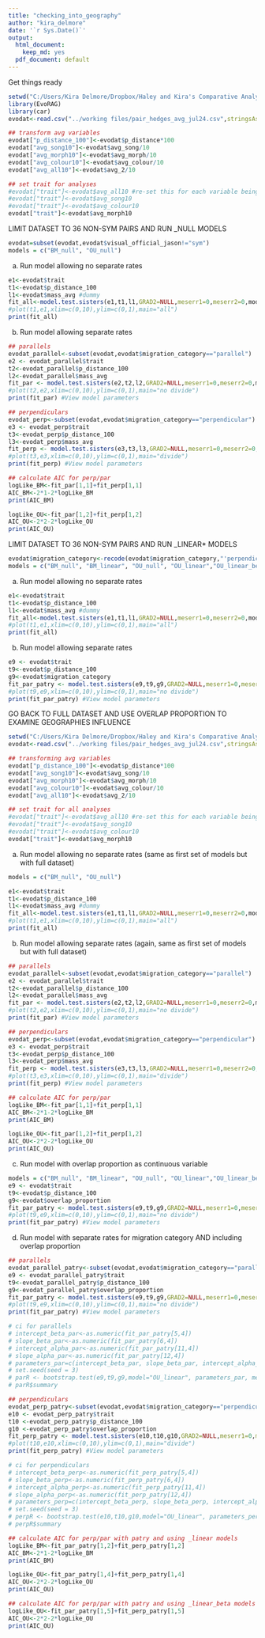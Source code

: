 ```yaml
---
title: "checking_into_geography"
author: "kira_delmore"
date: '`r Sys.Date()`'
output:
  html_document:
    keep_md: yes
  pdf_document: default
---
```


Get things ready
```r
setwd("C:/Users/Kira Delmore/Dropbox/Haley and Kira's Comparative Analysis Extravaganza/Analysis")
library(EvoRAG)
library(car)
evodat<-read.csv("../working files/pair_hedges_avg_jul24.csv",stringsAsFactors = FALSE,strip.white = TRUE, na.strings = c("NA",""))

## transform avg variables
evodat["p_distance_100"]<-evodat$p_distance*100
evodat["avg_song10"]<-evodat$avg_song/10
evodat["avg_morph10"]<-evodat$avg_morph/10
evodat["avg_colour10"]<-evodat$avg_colour/10
evodat["avg_all10"]<-evodat$avg_2/10

## set trait for analyses
#evodat["trait"]<-evodat$avg_all10 #re-set this for each variable being analyzed
#evodat["trait"]<-evodat$avg_song10
#evodat["trait"]<-evodat$avg_colour10
evodat["trait"]<-evodat$avg_morph10
```

LIMIT DATASET TO 36 NON-SYM PAIRS AND RUN _NULL MODELS

```r
evodat=subset(evodat,evodat$visual_official_jason!="sym")
models = c("BM_null", "OU_null")
```

a) Run model allowing no separate rates
```r
e1<-evodat$trait
t1<-evodat$p_distance_100
l1<-evodat$mass_avg #dummy
fit_all<-model.test.sisters(e1,t1,l1,GRAD2=NULL,meserr1=0,meserr2=0,models,starting=NULL,Beta_starting=NULL,Alpha_starting=NULL) #model for all pairs
#plot(t1,e1,xlim=c(0,10),ylim=c(0,1),main="all")
print(fit_all)
```

b) Run model allowing separate rates
```r
## parallels
evodat_parallel<-subset(evodat,evodat$migration_category=="parallel")
e2 <- evodat_parallel$trait
t2<-evodat_parallel$p_distance_100
l2<-evodat_parallel$mass_avg 
fit_par <- model.test.sisters(e2,t2,l2,GRAD2=NULL,meserr1=0,meserr2=0,models,starting=NULL,Beta_starting=NULL,Alpha_starting=NULL)
#plot(t2,e2,xlim=c(0,10),ylim=c(0,1),main="no divide")
print(fit_par) #View model parameters

## perpendiculars
evodat_perp<-subset(evodat,evodat$migration_category=="perpendicular")
e3 <- evodat_perp$trait
t3<-evodat_perp$p_distance_100
l3<-evodat_perp$mass_avg
fit_perp <- model.test.sisters(e3,t3,l3,GRAD2=NULL,meserr1=0,meserr2=0,models,starting=NULL,Beta_starting=NULL,Alpha_starting=NULL)
#plot(t3,e3,xlim=c(0,10),ylim=c(0,1),main="divide")
print(fit_perp) #View model parameters

## calculate AIC for perp/par
logLike_BM<-fit_par[1,1]+fit_perp[1,1]
AIC_BM<-2*1-2*logLike_BM
print(AIC_BM)

logLike_OU<-fit_par[1,2]+fit_perp[1,2]
AIC_OU<-2*2-2*logLike_OU
print(AIC_OU)
```

LIMIT DATASET TO 36 NON-SYM PAIRS AND RUN _LINEAR* MODELS

```r
evodat$migration_category<-recode(evodat$migration_category,"'perpendicular'=0;'parallel'=1")
models = c("BM_null", "BM_linear", "OU_null", "OU_linear","OU_linear_beta")
```

a) Run model allowing no separate rates
```r
e1<-evodat$trait
t1<-evodat$p_distance_100
l1<-evodat$mass_avg #dummy
fit_all<-model.test.sisters(e1,t1,l1,GRAD2=NULL,meserr1=0,meserr2=0,models,starting=NULL,Beta_starting=NULL,Alpha_starting=NULL) #model for all pairs
#plot(t1,e1,xlim=c(0,10),ylim=c(0,1),main="all")
print(fit_all)
```

b) Run model allowing separate rates
```r
e9 <- evodat$trait
t9<-evodat$p_distance_100
g9<-evodat$migration_category
fit_par_patry <- model.test.sisters(e9,t9,g9,GRAD2=NULL,meserr1=0,meserr2=0,models,starting=NULL,Beta_starting=NULL,Alpha_starting=NULL)
#plot(t9,e9,xlim=c(0,10),ylim=c(0,1),main="no divide")
print(fit_par_patry) #View model parameters
```

GO BACK TO FULL DATASET AND USE OVERLAP PROPORTION TO EXAMINE GEOGRAPHIES INFLUENCE

```r
setwd("C:/Users/Kira Delmore/Dropbox/Haley and Kira's Comparative Analysis Extravaganza/Analysis")
evodat<-read.csv("../working files/pair_hedges_avg_jul24.csv",stringsAsFactors = FALSE,strip.white = TRUE, na.strings = c("NA",""))

## transforming avg variables
evodat["p_distance_100"]<-evodat$p_distance*100
evodat["avg_song10"]<-evodat$avg_song/10
evodat["avg_morph10"]<-evodat$avg_morph/10
evodat["avg_colour10"]<-evodat$avg_colour/10
evodat["avg_all10"]<-evodat$avg_2/10

## set trait for all analyses
#evodat["trait"]<-evodat$avg_all10 #re-set this for each variable being analyzed
#evodat["trait"]<-evodat$avg_song10
#evodat["trait"]<-evodat$avg_colour10
evodat["trait"]<-evodat$avg_morph10
```

a) Run model allowing no separate rates (same as first set of models but with full dataset)
```r
models = c("BM_null", "OU_null")

e1<-evodat$trait
t1<-evodat$p_distance_100
l1<-evodat$mass_avg #dummy
fit_all<-model.test.sisters(e1,t1,l1,GRAD2=NULL,meserr1=0,meserr2=0,models,starting=NULL,Beta_starting=NULL,Alpha_starting=NULL) #model for all pairs
#plot(t1,e1,xlim=c(0,10),ylim=c(0,1),main="all")
print(fit_all)
```

b) Run model allowing separate rates (again, same as first set of models but with full dataset)
```r
## parallels
evodat_parallel<-subset(evodat,evodat$migration_category=="parallel")
e2 <- evodat_parallel$trait
t2<-evodat_parallel$p_distance_100
l2<-evodat_parallel$mass_avg 
fit_par <- model.test.sisters(e2,t2,l2,GRAD2=NULL,meserr1=0,meserr2=0,models,starting=NULL,Beta_starting=NULL,Alpha_starting=NULL)
#plot(t2,e2,xlim=c(0,10),ylim=c(0,1),main="no divide")
print(fit_par) #View model parameters

## perpendiculars
evodat_perp<-subset(evodat,evodat$migration_category=="perpendicular")
e3 <- evodat_perp$trait
t3<-evodat_perp$p_distance_100
l3<-evodat_perp$mass_avg
fit_perp <- model.test.sisters(e3,t3,l3,GRAD2=NULL,meserr1=0,meserr2=0,models,starting=NULL,Beta_starting=NULL,Alpha_starting=NULL)
#plot(t3,e3,xlim=c(0,10),ylim=c(0,1),main="divide")
print(fit_perp) #View model parameters

## calculate AIC for perp/par
logLike_BM<-fit_par[1,1]+fit_perp[1,1]
AIC_BM<-2*1-2*logLike_BM
print(AIC_BM)

logLike_OU<-fit_par[1,2]+fit_perp[1,2]
AIC_OU<-2*2-2*logLike_OU
print(AIC_OU)
```

c) Run model with overlap proportion as continuous variable
```r
models = c("BM_null", "BM_linear", "OU_null", "OU_linear","OU_linear_beta")
e9 <- evodat$trait
t9<-evodat$p_distance_100
g9<-evodat$overlap_proportion
fit_par_patry <- model.test.sisters(e9,t9,g9,GRAD2=NULL,meserr1=0,meserr2=0,models,starting=NULL,Beta_starting=NULL,Alpha_starting=NULL)
#plot(t9,e9,xlim=c(0,10),ylim=c(0,1),main="no divide")
print(fit_par_patry) #View model parameters
```

d) Run model with separate rates for migration category AND including overlap proportion
```r
## parallels
evodat_parallel_patry<-subset(evodat,evodat$migration_category=="parallel")
e9 <- evodat_parallel_patry$trait
t9<-evodat_parallel_patry$p_distance_100
g9<-evodat_parallel_patry$overlap_proportion
fit_par_patry <- model.test.sisters(e9,t9,g9,GRAD2=NULL,meserr1=0,meserr2=0,models,starting=NULL,Beta_starting=NULL,Alpha_starting=NULL)
#plot(t9,e9,xlim=c(0,10),ylim=c(0,1),main="no divide")
print(fit_par_patry) #View model parameters

# ci for parallels
# intercept_beta_par<-as.numeric(fit_par_patry[5,4])
# slope_beta_par<-as.numeric(fit_par_patry[6,4])
# intercept_alpha_par<-as.numeric(fit_par_patry[11,4])
# slope_alpha_par<-as.numeric(fit_par_patry[12,4])
# parameters_par=c(intercept_beta_par, slope_beta_par, intercept_alpha_par, slope_alpha_par)
# set.seed(seed = 3)
# parR <- bootstrap.test(e9,t9,g9,model="OU_linear", parameters_par, meserr1=0, meserr2=0, breakpoint = "NULL", N = c(1000), starting=NULL)
# parR$summary

## perpendiculars
evodat_perp_patry<-subset(evodat,evodat$migration_category=="perpendicular")
e10 <- evodat_perp_patry$trait
t10 <-evodat_perp_patry$p_distance_100
g10 <-evodat_perp_patry$overlap_proportion
fit_perp_patry <- model.test.sisters(e10,t10,g10,GRAD2=NULL,meserr1=0,meserr2=0,models,starting=NULL,Beta_starting=NULL,Alpha_starting=NULL)
#plot(t10,e10,xlim=c(0,10),ylim=c(0,1),main="divide")
print(fit_perp_patry) #View model parameters

# ci for perpendiculars
# intercept_beta_perp<-as.numeric(fit_perp_patry[5,4])
# slope_beta_perp<-as.numeric(fit_perp_patry[6,4])
# intercept_alpha_perp<-as.numeric(fit_perp_patry[11,4])
# slope_alpha_perp<-as.numeric(fit_perp_patry[12,4])
# parameters_perp=c(intercept_beta_perp, slope_beta_perp, intercept_alpha_perp, slope_alpha_perp)
# set.seed(seed = 3)
# perpR <- bootstrap.test(e10,t10,g10,model="OU_linear", parameters_perp, meserr1=0, meserr2=0, breakpoint = "NULL", N = c(1000), starting=NULL)
# perpR$summary

## calculate AIC for perp/par with patry and using _linear models
logLike_BM<-fit_par_patry[1,2]+fit_perp_patry[1,2]
AIC_BM<-2*1-2*logLike_BM
print(AIC_BM)

logLike_OU<-fit_par_patry[1,4]+fit_perp_patry[1,4]
AIC_OU<-2*2-2*logLike_OU
print(AIC_OU)

## calculate AIC for perp/par with patry and using _linear_beta models
logLike_OU<-fit_par_patry[1,5]+fit_perp_patry[1,5]
AIC_OU<-2*2-2*logLike_OU
print(AIC_OU)
```

